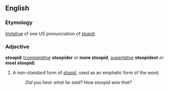 ==English==
===Etymology===
[[Imitative]] of one US pronunciation of [[stupid]].

===Adjective===
'''stoopid''' (''[[comparative]]'' '''stoopider''' ''or'' '''more stoopid''', ''[[superlative]]'' '''stoopidest''' ''or'' '''most stoopid''')

#A non-standard form of [[stupid]], used as an emphatic form of the word.
#:''Did you hear what he said?  How stoopid was that?''

<!--A word, phrase, or joke that is so pointlessly moronic that one cannot help but laugh at its stupidity.

Ex. "How was your book on the history of glue?" "I couldn't put it down."
-->